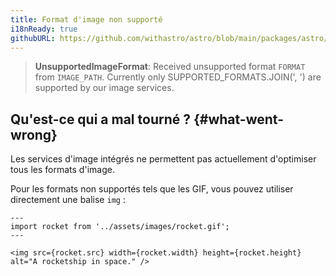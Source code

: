 ```yaml
---
title: Format d'image non supporté
i18nReady: true
githubURL: https://github.com/withastro/astro/blob/main/packages/astro/src/core/errors/errors-data.ts
---
```


> **UnsupportedImageFormat**: Received unsupported format `FORMAT` from `IMAGE_PATH`. Currently only SUPPORTED_FORMATS.JOIN(', ') are supported by our image services.

## Qu'est-ce qui a mal tourné ? \{#what-went-wrong\}
Les services d'image intégrés ne permettent pas actuellement d'optimiser tous les formats d'image.

Pour les formats non supportés tels que les GIF, vous pouvez utiliser directement une balise `img` :
```astro
---
import rocket from '../assets/images/rocket.gif';
---

<img src={rocket.src} width={rocket.width} height={rocket.height} alt="A rocketship in space." />
```



